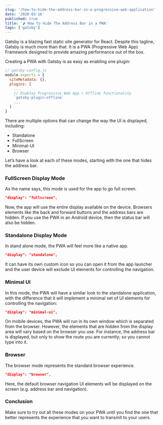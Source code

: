 ```yaml
---
slug: '/how-to-hide-the-address-bar-in-a-progressive-web-application'
date: '2020-03-16'
published: true
title: '🌶 How to Hide The Address Bar in a PWA'
tags: ['gatsby']
---
```


Gatsby is a blazing fast static site generator for React. Despite this tagline, Gatsby is much more than that.
It is a PWA (Progressive Web App) Framework designed to provide amazing performance out of the box.

Creating a PWA with Gatsby is as easy as enabling one plugin:

```js
// gatsby-config.js
module.exports = {
  siteMetadata: {},
  plugins: [
    ...
    // Enables Progressive Web App + Offline functionality
    `gatsby-plugin-offline`
    ...
  ]
}
```

There are multiple options that can change the way the UI is displayed, including:

- Standalone
- FullScreen
- Minimal-UI
- Browser

Let’s have a look at each of these modes, starting with the one that hides the address bar.

### FullScreen Display Mode

As the name says, this mode is used for the app to go full screen.

```json
"display": "fullscreen",
```

Now, the app will use the entire display available on the device.
Browsers elements like the back and forward buttons and the address bars are hidden.
If you use the PWA in an Android device, then the status bar will also be hidden.

### Standalone Display Mode

In stand alone mode, the PWA will feel more like a native app.

```json
"display": "standalone",
```

It can have its own custom icon so you can open it from the app launcher and the user device will exclude UI elements for controlling the navigation.

### Minimal UI

In this mode, the PWA will have a similar look to the standalone application, with the difference that it will implement a minimal set of UI elements for controlling the navigation:

```json
"display": "minimal-ui",
```

On mobile devices, the PWA will run in its own window which is separated from the browser.
However, the elements that are hidden from the display area will vary based on the browser you use.
For instance, the address bar is displayed, but only to show the route you are currently; so you cannot type into it.

### Browser

The browser mode represents the standard browser experience.

```json
"display": "browser",
```

Here, the default browser navigation UI elements will be displayed on the screen (e.g. address bar and navigation).

### Conclusion

Make sure to try out all these modes on your PWA until you find the one that better represents the experience that you want to transmit to your users.
